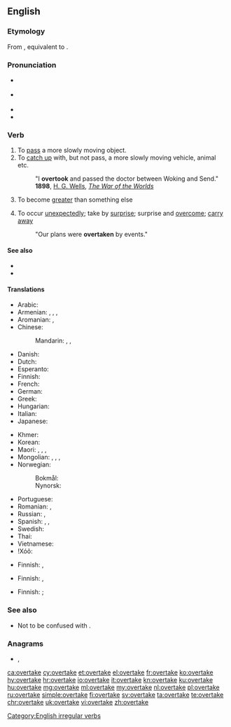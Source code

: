 ==English==

===Etymology===
From {{etyl|enm|en}} {{m|enm|overtaken}}, equivalent to {{prefix|over|take|lang=en}}.

===Pronunciation===
* {{a|UK}} {{IPA|/ˈəʊvə(ɹ).teɪk/|lang=en}}
* {{a|US}} {{IPA|/oʊvɚˈteɪk/|lang=en}}
* {{rhymes|eɪk|lang=en}}
* {{audio|en-us-overtake.ogg|Audio (US)|lang=en}}

===Verb===
{{en-verb|overtakes|overtaking|overtook|overtaken}}

# To [[pass]] a more slowly moving object.
# To [[catch up]] with, but not pass, a more slowly moving vehicle, animal etc.
#: "I '''overtook''' and passed the doctor between Woking and Send." '''1898''', [[w:H. G. Wells|H. G. Wells]], ''[[s:The War of the Worlds|The War of the Worlds]]''
# {{lb|en|economics}} To become [[greater]] than something else
# To occur [[unexpectedly]]; take by [[surprise]]; surprise and [[overcome]]; [[carry away]]
#: "Our plans were '''overtaken''' by events."

====See also====
* {{l|en|exceed}}
* {{l|en|surpass}}

====Translations====
{{trans-top|to pass a more slowly moving object}}
* Arabic: {{t|ar|سَبَقَ}}
* Armenian: {{t+|hy|հասնել}}, {{t|hy|[[առաջ]] [[անցնել]]}}, {{t|hy|[[վազանց]] [[անել]]}}, {{t|hy|[[աբգոն]] [[անել]]}} {{qualifier|colloquial}}
* Aromanian: {{t|rup|astrec}}, {{t|rup|antrec}}
* Chinese:
*: Mandarin: {{t+|cmn|超|tr=chāo|sc=Hani}}, {{t|cmn|賽過|sc=Hani}}, {{t+|cmn|赛过|tr=sàiguò|sc=Hani}}
* Danish: {{t|da|overhale}}
* Dutch: {{t+|nl|inhalen}}
* Esperanto: {{t-needed|eo}}
* Finnish: {{t+|fi|ohittaa}}
* French: {{t+|fr|dépasser}}
* German: {{t+|de|überholen}}
* Greek: {{t|el|ξεπερνάω}}
* Hungarian: {{t+|hu|előz}}
* Italian: {{t+|it|superare}}
* Japanese: {{t|ja|追い越す|tr=oikosu}}
{{trans-mid}}
* Khmer: {{t-needed|km}}
* Korean: {{t|ko|따라잡다|tr=ttarajapda}}
* Maori: {{t|mi|taha}}, {{t|mi|hipa}}, {{t|mi|poki}}, {{t|mi|popoki}}
* Mongolian: {{t+|mn|гүйцэх|sc=Cyrl}}, {{t+|mn|нөхөх|sc=Cyrl}}, {{t+|mn|эзэмдэх|sc=Cyrl}}, {{t+|mn|төрөх|sc=Cyrl}}
* Norwegian:
*: Bokmål: {{t|no|kjøre forbi}}
*: Nynorsk: {{t|nn|køyre forbi}}
* Portuguese: {{t+|pt|ultrapassar}}
* Romanian: {{t+|ro|întrece}}, {{t+|ro|depăși}}
* Russian: {{t+|ru|обгоня́ть}}, {{t+|ru|обогна́ть}}
* Spanish: {{t+|es|rebasar}}, {{t+|es|sobrepasar}}, {{t+|es|adelantar}}
* Swedish: {{t|sv|köra om}}
* Thai: {{t-needed|th}}
* Vietnamese: {{t-needed|vi}}
* ǃXóõ: {{t|nmn|ǃkʻqáa}}
{{trans-bottom}}

{{trans-top|to catch up with, but not pass}}
* Finnish: {{t+|fi|saavuttaa}}, {{t|fi|[[saada]] [[kiinni]]}}
{{trans-mid}}
{{trans-bottom}}

{{trans-top|economics: to become greater than something else}}
* Finnish: {{t|fi|[[kasvaa]] [[suuremmaksi]] [[kuin]]}}, {{t+|fi|ohittaa}}
{{trans-mid}}
{{trans-bottom}}

{{trans-top|to occur unexpectedly take by surprise; surprise and overcome}}
* Finnish: {{t+|fi|yllättää}} {{qualifier|take by surprise}}; {{t+|fi|muuttaa}} {{qualifier|surprise and overcome}}
{{trans-mid}}
{{trans-bottom}}

===See also===
* Not to be confused with {{m|en|take over}}.

===Anagrams===
* {{l|en|takeover}}, {{l|en|take over}}

[[Category:English irregular verbs]]

[[ca:overtake]]
[[cy:overtake]]
[[et:overtake]]
[[el:overtake]]
[[fr:overtake]]
[[ko:overtake]]
[[hy:overtake]]
[[hr:overtake]]
[[io:overtake]]
[[it:overtake]]
[[kn:overtake]]
[[ku:overtake]]
[[hu:overtake]]
[[mg:overtake]]
[[ml:overtake]]
[[my:overtake]]
[[nl:overtake]]
[[pl:overtake]]
[[ru:overtake]]
[[simple:overtake]]
[[fi:overtake]]
[[sv:overtake]]
[[ta:overtake]]
[[te:overtake]]
[[chr:overtake]]
[[uk:overtake]]
[[vi:overtake]]
[[zh:overtake]]